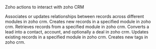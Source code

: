 Zoho actions to interact with zoho CRM

<Accordion title="Update Related Records in Zoho CRM">
Associates or updates relationships between records across different modules in zoho crm.
</Accordion>

<Accordion title="Create Zoho CRM Record">
Creates new records in a specified module in zoho crm.
</Accordion>

<Accordion title="Get Zoho CRM Records">
Retrieves records from a specified module in zoho crm.
</Accordion>

<Accordion title="Convert Zoho CRM Lead">
Converts a lead into a contact, account, and optionally a deal in zoho crm.
</Accordion>

<Accordion title="Update Zoho CRM Record">
Updates existing records in a specified module in zoho crm.
</Accordion>

<Accordion title="Create Zoho CRM Tag">
Creates new tags in zoho crm.
</Accordion>

